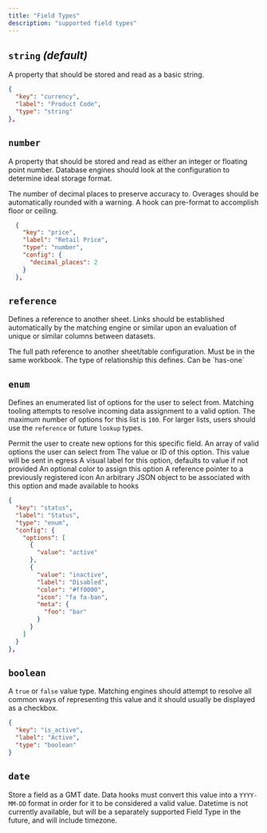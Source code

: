 ```yaml
---
title: "Field Types"
description: "supported field types"
---
```


## `string` _(default)_

A property that should be stored and read as a basic string.

```json
{
  "key": "currency",
  "label": "Product Code",
  "type": "string"
},
```

## `number`

A property that should be stored and read as either an integer or floating point number. Database engines should look at the configuration to determine ideal storage format.

<ParamField path="config.decimal_places" default="0" type="number">
  The number of decimal places to preserve accuracy to. Overages should be
  automatically rounded with a warning. A hook can pre-format to accomplish
  floor or ceiling.
</ParamField>

```json
  {
    "key": "price",
    "label": "Retail Price",
    "type": "number",
    "config": {
      "decimal_places": 2
    }
  },
```

## `reference`

Defines a reference to another sheet. Links should be established automatically by the matching engine or similar upon an evaluation of unique or similar columns between datasets.

<ParamField path="config.ref" required>
  The full path reference to another sheet/table configuration. Must be in the
  same workbook.
</ParamField>
<ParamField path="config.relationship" required>
  The type of relationship this defines. Can be `has-one`
</ParamField>

## `enum`

Defines an enumerated list of options for the user to select from. Matching tooling attempts to resolve incoming data assignment to a valid option. The maximum number of options for this list is `100`. For larger lists, users should use the `reference` or future `lookup` types.

<ParamField path="config.allow_custom" default="false" type="boolean">
  Permit the user to create new options for this specific field.
</ParamField>

<ParamField path="config.options" required>
  An array of valid options the user can select from
</ParamField>

<Expandable title="options" type="array" defaultOpen={true}>

<ParamField path="value" required>
  The value or ID of this option. This value will be sent in egress
</ParamField>

<ParamField path="label" default="value" type="string">
  A visual label for this option, defaults to value if not provided
</ParamField>

<ParamField path="color" type="string">
  An optional color to assign this option
</ParamField>

<ParamField path="icon" type="string">
  A reference pointer to a previously registered icon
</ParamField>

<ParamField path="meta" type="object">
  An arbitrary JSON object to be associated with this option and made available to hooks
</ParamField>
</Expandable>

```json
{
  "key": "status",
  "label": "Status",
  "type": "enum",
  "config": {
    "options": [
      {
        "value": "active"
      },
      {
        "value": "inactive",
        "label": "Disabled",
        "color": "#ff0000",
        "icon": "fa fa-ban",
        "meta": {
          "foo": "bar"
        }
      }
    ]
  }
},
```

## `boolean`

A `true` or `false` value type. Matching engines should attempt to resolve all common ways of representing this value and it should usually be displayed as a checkbox.

```json
{
  "key": "is_active",
  "label": "Active",
  "type": "boolean"
}
```

## `date`

Store a field as a GMT date. Data hooks must convert this value into a `YYYY-MM-DD` format in order for it to be considered a valid value. Datetime is not currently available, but will be a separately supported Field Type in the future, and will include timezone.
